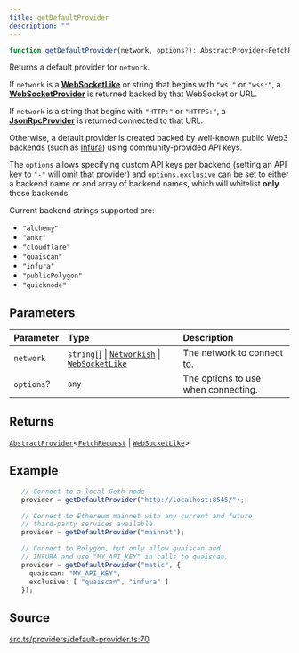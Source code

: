 ```yaml
---
title: getDefaultProvider
description: ""
---
```


```ts
function getDefaultProvider(network, options?): AbstractProvider<FetchRequest | WebSocketLike>
```

Returns a default provider for `network`.

 If `network` is a [**WebSocketLike**](/content/interfaces/WebSocketLike.mdx) or string 
 that begins with `"ws:"` or `"wss:"`, a [**WebSocketProvider**](/content/classes/WebSocketProvider.mdx)
  is returned backed by that WebSocket or URL.

 If `network` is a string that begins with `"HTTP:"` or `"HTTPS:"`,
 a [**JsonRpcProvider**](/content/classes/JsonRpcProvider.mdx) is returned 
 connected to that URL.

 Otherwise, a default provider is created backed by well-known public
 Web3 backends (such as [Infura](https://infura.io)) using community-provided 
 API keys.

 The `options` allows specifying custom API keys per backend (setting
 an API key to `"-"` will omit that provider) and `options.exclusive`
 can be set to either a backend name or and array of backend names, which
 will whitelist **only** those backends.

 Current backend strings supported are:
 - `"alchemy"`
 - `"ankr"`
 - `"cloudflare"`
 - `"quaiscan"`
 - `"infura"`
 - `"publicPolygon"`
 - `"quicknode"`

## Parameters

| Parameter | Type | Description |
| :------ | :------ | :------ |
| `network` | `string`[] \| [`Networkish`](/content/type-aliases/Networkish.mdx) \| [`WebSocketLike`](/content/interfaces/WebSocketLike.mdx) | The network to connect to. |
| `options`? | `any` | The options to use when connecting. |

## Returns

[`AbstractProvider`](/content/classes/AbstractProvider.mdx)\<[`FetchRequest`](/content/classes/FetchRequest.mdx) \| [`WebSocketLike`](/content/interfaces/WebSocketLike.mdx)\>

## Example

```ts
   // Connect to a local Geth node
   provider = getDefaultProvider("http://localhost:8545/");

   // Connect to Ethereum mainnet with any current and future
   // third-party services available
   provider = getDefaultProvider("mainnet");

   // Connect to Polygon, but only allow quaiscan and
   // INFURA and use "MY_API_KEY" in calls to quaiscan.
   provider = getDefaultProvider("matic", {
     quaiscan: "MY_API_KEY",
     exclusive: [ "quaiscan", "infura" ]
   });
 ```

## Source

[src.ts/providers/default-provider.ts:70](https://github.com/dominant-strategies/quais-6.js/blob/3f482dd134064d41657ff7dc9ba8162f741c9c83/src.ts/providers/default-provider.ts#L70)
